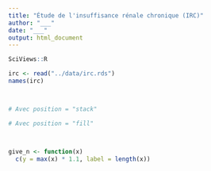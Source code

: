 ```yaml
---
title: "Étude de l'insuffisance rénale chronique (IRC)"
author: "___"
date: "___"
output: html_document
---
```


```r
SciViews::R
```

<!--% Utilisez le code suivant pour importer les données dans la variable `irc`. -->

<!--# Note: les patients du jeu de données initial pour lesquels il y avait des données manquantes dans les variables nominales ont été supprimés. -->

```r
irc <- read("../data/irc.rds")
names(irc)
```

<!--# La signification des variables et les unités sont expliquée ici: https://archive.ics.uci.edu/ml/datasets/Chronic_Kidney_Disease (le nom des variables est conservé, mais les niveaux, les labels et les unités sont françisés) -->

<!--% Réalisez un dénombrement par classe (`class`) des patients présentant ou non une coronaropathie (`cad`) en utilisant des aplats (surfaces) colorés par défaut. Interprétez votre graphique en texte Markdown juste en dessous en maximum 5 phrases. -->

```r

```

<!--% Réalisez un dénombrement par classe (`class`) des patients présentant ou non des amas de pyocytes (`pcc`) = "cellules de pus" en utilisant des aplats de couleurs de type 'viridis'. Utilisez l'argument `position = "dodge"` Interprétez votre graphique en texte Markdown juste en dessous en maximum 5 phrases. -->

```r

```

<!--% Réalisez deux graphiques du dénombrement de l’hypertension (`htn`) en distinguant par la couleur les patients présentant un diabète sucré (`dm`). Utilisez un graphique en facettes pour la classe de patients (`class`). Pour le premier graphique, utiliser l'argument `position = "stack"` (option par défaut). Pour le second graphique, utiliser l'argument `position = "fill"`.
Interprétez votre premier graphique en texte Markdown juste en dessous de lui en maximum 5 phrases. En dessous du second graphique, et toujours sous forme de texte Markdown, comparez les deux graphiques au niveau de l'axe des ordonnées ? Dites lequel vous parait le plus adéquat ici et pourquoi. -->

```r
# Avec position = "stack"

```

```r
# Avec position = "fill"

```

<!--% Réalisez un graphique en barres de la moyenne de la concentration en urée sanguine (`bu`) en fonction de la classe (`class`). Interprétez votre graphique en texte Markdown juste en dessous en maximum 5 phrases. -->

```r

```

<!--% Réalisez des boites de dispersion de la glycémie (`bgr`) en fonction de la classe (`class`). Interprétez votre graphique en texte Markdown juste en dessous en maximum 5 phrases. -->

```r

```

<!--% Réalisez des boites de dispersion de la concentration en sodium (`sod`) en fonction de la classe (`class`) (axe X) et de l'hypertension (`htn`) sous forme d'aplats de couleurs 'viridis'. Indiquez le nombre d'observation sur votre graphique au dessus des boites de dispersion. Interprétez-le (texte Markdown juste en dessous) en maximum 5 phrases. -->

```r
give_n <- function(x)
  c(y = max(x) * 1.1, label = length(x)) 

```

<!--% Réalisez deux graphiques en boites de dispersion parallèles, l'un représentant le nombre de globules blancs (`wc`) et l'autre le nombre de globules rouges (`rc`) en fonction de la classe (`class`). Ajoutez de la couleur (palette par défaut) en fonction de la classe. Assemblez ces deux graphiques sur une seule figure avec légende unique pour les deux et interprétez-les complètement en maximum 5 phrases (texte Markdown juste en dessous). -->

```r

```

<!--% Réalisez et commentez deux graphiques originaux (un graphique en barre et une boite de dispersion) à partir du jeu de données `irc`. Les graphiques doivent être pertinents et vous les interpréterez et justifierez vos choix en texte Markdown juste en dessous de chacun d'entre eux. -->

```r

```

```r

```

<!--# Lorsque vous aurez terminé, assurez-vous que le document compile (bouton 'Knit') sans erreurs et que vous avez conservé la structure intiale du document, en particulier les labels des chunks. -->
